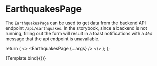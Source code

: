 
<Meta title="pages/EarthquakesPage" component={EarthquakesPage} />

# EarthquakesPage

The `EarthquakesPage` can be used to get data from the backend API
endpoint `/api/earthquakes`.   In the storybook, since a backend is 
not running, filling out the form will result in a toast notifications
with a `404` message that the api endpoint is unavailable.

  return (
    <>
      <ToastProvider>
        <EarthquakesPage {...args} />
      </ToastProvider>
    </>
  );
};

<Canvas>
  <Story name="Example" args={{ label: "Example" }}>
    {Template.bind({})}
  </Story>
</Canvas>

